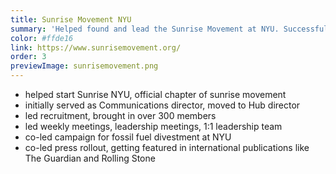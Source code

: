 ```yaml
---
title: Sunrise Movement NYU
summary: 'Helped found and lead the Sunrise Movement at NYU. Successfully pushed NYU to divest their 5+ billion dollar endowment from the fossil fuel industry.'
color: #ffde16
link: https://www.sunrisemovement.org/
order: 3
previewImage: sunrisemovement.png
---
```


- helped start Sunrise NYU, official chapter of sunrise movement
- initially served as Communications director, moved to Hub director
- led recruitment, brought in over 300 members
- led weekly meetings, leadership meetings, 1:1 leadership team
- co-led campaign for fossil fuel divestment at NYU
- co-led press rollout, getting featured in international publications like The Guardian and Rolling Stone

